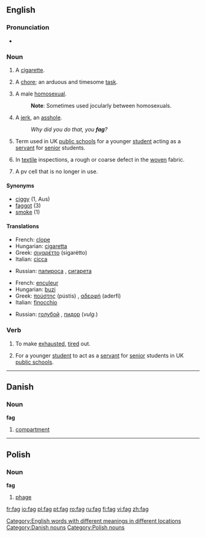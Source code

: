==English==

===Pronunciation===
*{{rhymes|æɡ}}

===Noun===
{{en-noun}}

# {{context|UK|and|AU|slang}} A [[cigarette]].
# {{UK slang}} A [[chore]]; an arduous and timesome [[task]].
# {{context|US|UK|AU|slang|pejorative}} A male [[homosexual]].
#:'''Note''': Sometimes used jocularly between homosexuals.
# {{context|US slang|pejorative}} A [[jerk]], an [[asshole]].
#: ''Why did you do that, you '''fag'''?''
# {{context|UK|archaic}} Term used in UK [[public school]]s for a younger [[student]] acting as a [[servant]] for [[senior]] students.
# {{context|US|technical}} In [[textile]] inspections, a rough or coarse defect in the [[woven]] fabric.
# {{context|US|technical}} A pv cell that is no longer in use.

====Synonyms====
*[[ciggy]] (1, Aus)
*[[faggot]] (3)
*[[smoke]] (1)

====Translations====
{{trans-top|cigarette}}
*French: [[clope]] {{f}}
*Hungarian: [[cigaretta]]
*Greek: [[σιγαρέττο]] (sigarétto) {{n}}
*Italian: [[cicca]] {{f}}
{{trans-mid}}
*Russian: [[папироса]] {{f}}, [[сигарета]] {{f}}
{{trans-bottom}}

{{trans-top|homosexual}}
*French: [[enculeur]] {{m}}
*Hungarian: [[buzi]]
*Greek: [[πούστης]] (pústis) {{m}}, [[αδερφή]] (aderfí) {{f}}
*Italian: [[finocchio]] {{m}}
{{trans-mid}}
*Russian: [[голубой]] {{m}}, [[пидор]] (''vulg.'') {{m}}
{{trans-bottom}}

===Verb===
{{en-verb|fags|fagging|fagged|fagged}}

# {{context|slang|used mainly in passive form}} To make [[exhausted]], [[tire]]d out.
# {{context|UK|archaic}} For a younger [[student]] to act as a [[servant]] for [[senior]] students in UK [[public school]]s.

[[Category:English words with different meanings in different locations]]


----

==Danish==

===Noun===
'''fag'''

# [[compartment]]

[[Category:Danish nouns]]

----

==Polish==

===Noun===
'''fag''' {{m}}

# [[phage]]

[[Category:Polish nouns]]

[[fr:fag]]
[[io:fag]]
[[pl:fag]]
[[pt:fag]]
[[ro:fag]]
[[ru:fag]]
[[fi:fag]]
[[vi:fag]]
[[zh:fag]]